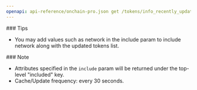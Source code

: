 ```yaml
---
openapi: api-reference/onchain-pro.json get /tokens/info_recently_updated
---
```


<Tip>
  ### Tips

  - You may add values such as network in the include param to include network along with the updated tokens list.
</Tip>

<Note>
  ### Note

  - Attributes specified in the `include` param will be returned under the top-level "included" key.
  - Cache/Update frequency: every 30 seconds.
</Note>